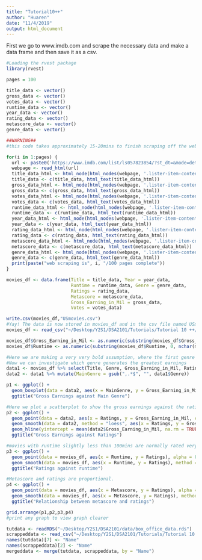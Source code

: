 ```yaml
---
title: "Tutorial10++"
author: "Huaren"
date: "11/4/2019"
output: html_document
---
```


First we go to www.imdb.com and scrape the necessary data and make a data frame and then save it as a csv.
```r
#Loading the rvest package
library(rvest)

pages = 100

title_data <- vector()
gross_data <- vector()
votes_data <- vector()
runtime_data <- vector()
year_data <- vector()
rating_data <- vector()
metascore_data <- vector()
genre_data <- vector()

##WARNING##
#this code takes approximately 15-20mins to finish scraping off the web#

for(i in 1:pages) {
  url <- paste0('https://www.imdb.com/list/ls057823854/?st_dt=&mode=detail&page=',i,'&ref_=ttls_vm_dtl&sort=list_order,asc')
  webpage <- read_html(url)
  title_data_html <- html_node(html_nodes(webpage, '.lister-item-content'), '.lister-item-header a')
  title_data <- c(title_data, html_text(title_data_html))
  gross_data_html <- html_node(html_nodes(webpage, '.lister-item-content'), '.text-muted .ghost~ .text-muted+ span')
  gross_data <- c(gross_data, html_text(gross_data_html))
  votes_data_html <- html_node(html_nodes(webpage, '.lister-item-content'), '.text-muted+ span:nth-child(2)')
  votes_data <- c(votes_data, html_text(votes_data_html))
  runtime_data_html <- html_node(html_nodes(webpage, '.lister-item-content'), '.runtime')
  runtime_data <- c(runtime_data, html_text(runtime_data_html))
  year_data_html <- html_node(html_nodes(webpage, '.lister-item-content'), '.text-muted.unbold')
  year_data <- c(year_data, html_text(year_data_html))
  rating_data_html <- html_node(html_nodes(webpage, '.lister-item-content'), '.ipl-rating-star.small .ipl-rating-star__rating')
  rating_data <- c(rating_data, html_text(rating_data_html))
  metascore_data_html <- html_node(html_nodes(webpage, '.lister-item-content'), '.metascore')
  metascore_data <- c(metascore_data, html_text(metascore_data_html))
  genre_data_html <- html_node(html_nodes(webpage, '.lister-item-content'), '.genre')
  genre_data <- c(genre_data, html_text(genre_data_html))
  print(paste("web scraping is", i, "/100 pages complete"))
}

movies_df <- data.frame(Title = title_data, Year = year_data,
                        Runtime = runtime_data, Genre = genre_data,
                        Ratings = rating_data,
                        Metascore = metascore_data,
                        Gross_Earning_in_Mil = gross_data,
                        Votes = votes_data)

write.csv(movies_df,"USmovies.csv")
#Yay! The data is now stored in movies_df and in the csv file named USmovies.csv
movies_df <- read_csv("~/Desktop/Y2S1/DSA2101/Tutorials/Tutorial 10 ++/USmovies.csv")
```

```r
movies_df$Gross_Earning_in_Mil <- as.numeric(substring(movies_df$Gross_Earning_in_Mil, 2, nchar(movies_df$Gross_Earning_in_Mil) - 1)) * 1000000
movies_df$Runtime <- as.numeric(substring(movies_df$Runtime, 0, nchar(movies_df$Runtime) - 4))
```


```r
#Here we are making a very very bold assumption, where the first genre is the main genre.
#Now we can investigate which genre generates the greatest earnings
data1 <- movies_df %>% select(Title, Genre, Gross_Earning_in_Mil, Ratings, Runtime)
data2 <- data1 %>% mutate(MainGenre = gsub(",.*$", "", data1$Genre))

p1 <- ggplot() +
  geom_boxplot(data = data2, aes(x = MainGenre, y = Gross_Earning_in_Mil)) +
  ggtitle("Gross Earnings against Main Genre")
```

```r
#Here we plot a scatterplot to show the gross earnings against the ratings given by viewers. Suprinsingly, some movies can have ratings as low as 7 and yet have gross earnings of almost $600 million. 
p2 <- ggplot() + 
  geom_point(data = data2, aes(x = Ratings, y = Gross_Earning_in_Mil, colour = MainGenre, size = Runtime), alpha = 0.5) +
  geom_smooth(data = data2, method = "loess", aes(x = Ratings, y = Gross_Earning_in_Mil)) +
  geom_hline(yintercept = mean(data2$Gross_Earning_in_Mil, na.rm = TRUE), lty = 2) +
  ggtitle("Gross Earnings against Ratings")

```

```r
#movies with runtime slightly less than 100mins are normally rated very low as comapred to the rest.
p3 <- ggplot() + 
  geom_point(data = movies_df, aes(x = Runtime, y = Ratings), alpha = 0.3) +
  geom_smooth(data = movies_df, aes(x = Runtime, y = Ratings), method = "loess") +
  ggtitle("Ratings against runtime")
```

```r
#Metascore and ratings are proportional.
p4 <- ggplot() + 
  geom_point(data = movies_df, aes(x = Metascore, y = Ratings), alpha = 0.3) +
  geom_smooth(data = movies_df, aes(x = Metascore, y = Ratings), method = "loess") +
  ggtitle("Relationship between metascore and ratings")
```

```r
grid.arrange(p1,p2,p3,p4)
#print any graph to view graph clearer
```

```r
tutdata <- readRDS("~/Desktop/Y2S1/DSA2101/data/box_office_data.rds")
scrappeddata <- read_csv("~/Desktop/Y2S1/DSA2101/Tutorials/Tutorial 10 ++/USmovies.csv")
names(tutdata)[7] <- "Name"
names(scrappeddata)[2] <- "Name"
mergeddata <- merge(tutdata, scrappeddata, by = "Name")
```




